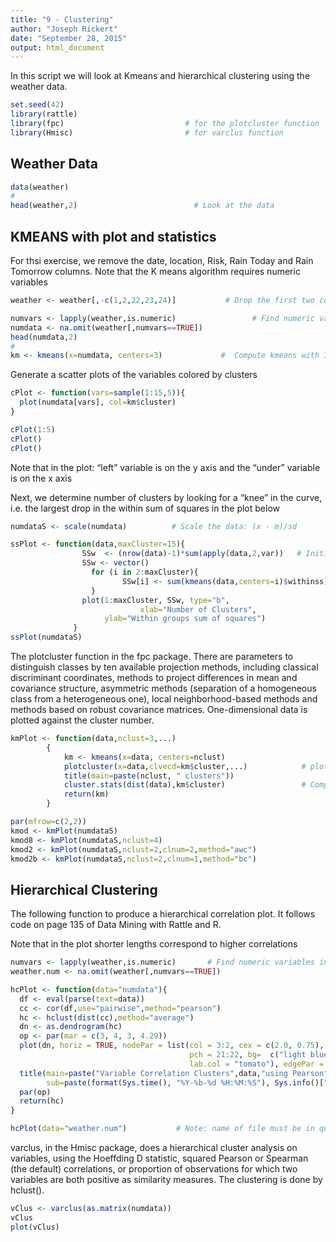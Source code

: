 ```yaml
---
title: "9 - Clustering"
author: "Joseph Rickert"
date: "September 28, 2015"
output: html_document
---
```

In this script we will look at Kmeans and hierarchical clustering using the weather data.
```r
set.seed(42)
library(rattle)
library(fpc)  	                       # for the plotcluster function
library(Hmisc)                         # for varclus function
```
## Weather Data
```r
data(weather)
#
head(weather,2)                          # Look at the data
```
## KMEANS with plot and statistics

For thsi exercise, we remove the date, location, Risk, Rain Today and Rain Tomorrow columns.
Note that the K means algorithm requires numeric variables
```r

weather <- weather[,-c(1,2,22,23,24)]           # Drop the first two columns

numvars <- lapply(weather,is.numeric)			      # Find numeric variables in data set
numdata <- na.omit(weather[,numvars==TRUE])
head(numdata,2)
#
km <- kmeans(x=numdata, centers=3)             #  Compute kmeans with 3 clusters
```   
Generate a scatter plots of the variables colored by clusters
```r
cPlot <- function(vars=sample(1:15,5)){
  plot(numdata[vars], col=km$cluster)
}

cPlot(1:5)
cPlot()
cPlot()

```


Note that in the plot: "left" variable is on the y axis and the "under" variable is on the x axis

Next, we determine number of clusters by looking for a "knee" in the curve, i.e. the largest drop in the within sum of squares in the plot below
```r
numdataS <- scale(numdata)  		# Scale the data: (x - m)/sd

ssPlot <- function(data,maxCluster=15){
			    SSw  <- (nrow(data)-1)*sum(apply(data,2,var))   # Initialize within sum of squares 
			    SSw <- vector()
				  for (i in 2:maxCluster){
					     SSw[i] <- sum(kmeans(data,centers=i)$withinss)
				  }
			    plot(1:maxCluster, SSw, type="b", 
				             xlab="Number of Clusters",
                     ylab="Within groups sum of squares") 
		      }
ssPlot(numdataS)
```   


The plotcluster function in the fpc package. There are parameters to distinguish classes by ten available projection methods, including classical discriminant coordinates, methods to project differences in mean and covariance structure, asymmetric methods (separation of a homogeneous class from a heterogeneous one), local neighborhood-based methods and methods based on robust covariance matrices. One-dimensional data is plotted against the cluster number. 
```r
kmPlot <- function(data,nclust=3,...)
		{
			km <- kmeans(x=data, centers=nclust)     
			plotcluster(x=data,clvecd=km$cluster,...)            # plot fcn from fpc package
			title(main=paste(nclust, " clusters"))
			cluster.stats(dist(data),km$cluster)                 # Compute cluster stats with fcn from fpc package
			return(km)
		}

par(mfrow=c(2,2))
kmod <- kmPlot(numdataS)
kmod8 <- kmPlot(numdataS,nclust=4)
kmod2 <- kmPlot(numdataS,nclust=2,clnum=2,method="awc")
kmod2b <- kmPlot(numdataS,nclust=2,clnum=1,method="bc")     
```   

## Hierarchical Clustering
The following function to produce a hierarchical correlation plot. It follows code on page 135 of Data Mining with Rattle and R.

Note that in the plot shorter lengths correspond to higher correlations
```r
numvars <- lapply(weather,is.numeric)    	# Find numeric variables in data set
weather.num <- na.omit(weather[,numvars==TRUE])

hcPlot <- function(data="numdata"){
  df <- eval(parse(text=data))
  cc <- cor(df,use="pairwise",method="pearson")
  hc <- hclust(dist(cc),method="average")
  dn <- as.dendrogram(hc)
  op <- par(mar = c(3, 4, 3, 4.29))
  plot(dn, horiz = TRUE, nodePar = list(col = 3:2, cex = c(2.0, 0.75), 
                                        pch = 21:22, bg=  c("light blue", "pink"), lab.cex = 0.75, 
                                        lab.col = "tomato"), edgePar = list(col = "gray", lwd = 2), xlab="Height")
  title(main=paste("Variable Correlation Clusters",data,"using Pearson",sep=" "),
        sub=paste(format(Sys.time(), "%Y-%b-%d %H:%M:%S"), Sys.info()["user"]))
  par(op)
  return(hc)
}

hcPlot(data="weather.num")           # Note: name of file must be in quotes!!
```  
varclus, in the Hmisc package, does a hierarchical cluster analysis on variables, using the Hoeffding D statistic, squared Pearson or Spearman (the default) correlations, or proportion of observations for which two variables are both positive as similarity measures. The clustering is done by hclust(). 
```r
vClus <- varclus(as.matrix(numdata))
vClus
plot(vClus)
```






